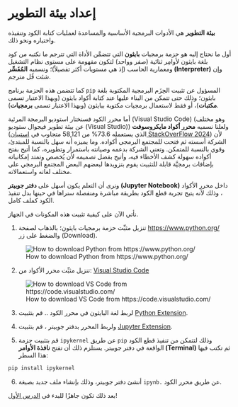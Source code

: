 # إعداد بيئة التطوير

**بيئة التطوير** هي الأدوات البرمجية الأساسية والمساعدة لعمليات كتابة الكود وتنفيذه واختباره ونحو ذلك.

أول ما نحتاج إليه هو حزمة برمجيات **بايثون** التي تتضمَّن الأداة التي تترجم ما نكتبه من كود بلغة بايثون لأوامِر ثنائية (صفر وواحد) لتكون مفهومة على مستوى نظام التشغيل ومعمارية الحاسب (إذ هي مستويات أكثر تفصيلاً)؛ ونسميه **المُفَسِّر (Interpreter)** وإن شئت قُل مترجم.

كما تتضمن هذه الحزمة برنامج `pip` المسؤول عن تثبيت الحِزَم البرمجية المكتوبة بلغة بايثون؛ وذلك حتى تتمكن من البناء عليها عند كتابة أكواد بايثون (وبهذا الاعتبار تسمى **مكتبات**)، أو فقط لاستعمال برمجيات مكتوبة ببايثون (وبهذا الاعتبار تسمى **برمجيات**).

أما محرر الكود فسنختار استوديو البرمجة المرئية (Visual Studio Code) (وهو مختلف عن بيئة تطوير فيجوال ستوديو (Visual Studio)) ولعلنا نسميه **محرر أكواد مايكروسوفت** (الذي يستعمله 73.6% من 58,121 متجاوب في [استبيان StackOverFlow 2024](https://survey.stackoverflow.co/2024/technology#1-integrated-development-environment)) لأن الشركة أسسته ثم فتحت للمجتمع البرمجي أكواده. وما يميزه أنه سهل بالنسبة للمبتدئ، وقوي بالنسبة للمتمكن. وتعني الشركة بدعمه وصيانته باستمرار وتطويره، كما أتيح بفتح أكواده سهولة كشف الأخطاء فيه، وأتيح بفضل تصميمه لأن يُخصص وتمتد إمكانياته بإضافات برمجيَّة قابلة للتثبيت يقوم بتزويدها لبعضهم البعض المجتمع البرمجي على مختلف لغاته واستعمالاته.

ونرى أن التعلم يكون أسهل على **دفتر جوبيتر (Jupyter Notebook)** داخل محرر الأكواد ، وذلك لأنه يتيح  تجربة قطع الكود بطريقة مباشرة ومنفصلة سنراها في حينها بدل تنفيذ الكود كملف كامل.

نأتي الآن على كيفية تثبيت هذه المكونات في الجهاز.

1. تنزيل مثبِّت حزمة برمجيات بايثون؛ بالذهاب لصفحة [https://www.python.org/](https://www.python.org/) والضغط على زر (Download).

![How to download Python from https://www.python.org/](assets/python_download.png)

2. تنزيل مثبِّت محرر الأكواد من: [Visual Studio Code](https://code.visualstudio.com/)

![How to download VS Code from https://code.visualstudio.com/](assets/vscode_download.png)

3. لربط لغة البايثون في محرر الكود .. قم بتثبيت [Python Extension](https://marketplace.visualstudio.com/items?itemName=ms-python.python).

4. ولربط المحرر بدفتر جوبيتر ، قم بتثبيت [Jupyter Extension](https://marketplace.visualstudio.com/items?itemName=ms-toolsai.jupyter).

5. قم بتثبيت حزمة `ipykernel` عن طريق `pip` وذلك لتتمكن من تنفيذ قطع الكود الواقعة في دفتر جوبيتر. يستلزم ذلك أن تفتح **نافذة الأوامر (Terminal)** ثم تكتب فيها هذا السطر:

```bash
pip install ipykernel
```

6. أنشئ دفتر جوبيتر، وذلك بإنشاء ملف جديد بصيغة `ipynb.` عن طريق محرر الكود.

بعد ذلك تكون جاهزًا للبدء في [الدرس الأول](./02_hello.qmd)!
